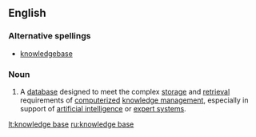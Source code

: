 ==English==

===Alternative spellings===
* [[knowledgebase]] {{i|less common}}

===Noun===
{{wikipedia}}
{{en-noun|sg=[[knowledge]] [[base]]}}

#A [[database]] designed to meet the complex [[storage]] and [[retrieval]] requirements of [[computerize]]d [[knowledge management]], especially in support of [[artificial intelligence]] or [[expert system]]s.

[[lt:knowledge base]]
[[ru:knowledge base]]
